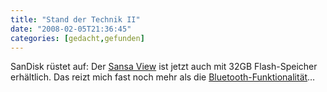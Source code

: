 ```yaml
---
title: "Stand der Technik II"
date: "2008-02-05T21:36:45"
categories: [gedacht,gefunden]
---
```


SanDisk rüstet auf: Der [Sansa View](http://de.sandisk.com/Products/ProductInfo.aspx?ID=2549) ist jetzt auch mit 32GB Flash-Speicher erhältlich. Das reizt mich fast noch mehr als die [Bluetooth-Funktionalität](/blog/2008/01/21/stand-der-technik/)...


